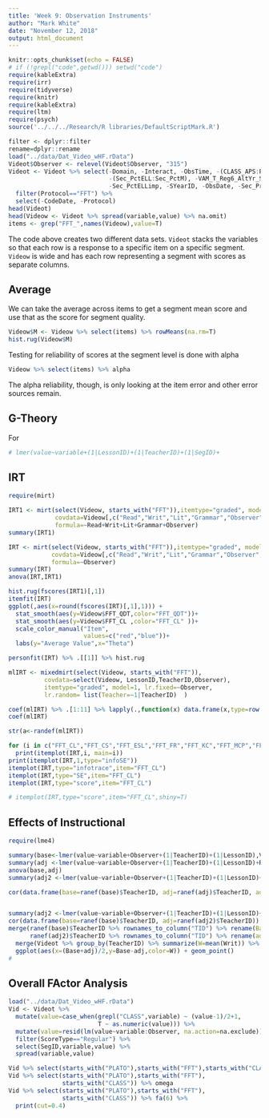 ```yaml
---
title: 'Week 9: Observation Instruments'
author: "Mark White"
date: "November 12, 2018"
output: html_document
---
```


<style>
.forceBreak { -webkit-column-break-after: always; break-after: column; }
</style>

```r
knitr::opts_chunk$set(echo = FALSE)
# if (!grepl("code",getwd())) setwd("code")
require(kableExtra)
require(irr)
require(tidyverse)
require(knitr)
require(kableExtra)
require(ltm)
require(psych)
source('../../../Research/R libraries/DefaultScriptMark.R')

filter <- dplyr::filter
rename=dplyr::rename
load("../data/Dat_Video_wHF.rData")
Videot$Observer <- relevel(Videot$Observer, "315")
Videot <- Videot %>% select(-Domain, -Interact, -ObsTime, -(CLASS_APS:PLATO_TMN), -AveSc, -DomNone, -IntNone, -PCA1, -PCA2, -Sec_PctMimp,
                            -(Sec_PctELL:Sec_PctM), -VAM_T_Reg6_AltYr_SE, -Sec_VAM_SE, -VAM_T_Reg6_SE,-Seg.Red,-Sec_PctGIFTimp,-Sec_PctAimp,
                            -Sec_PctELLimp, -SYearID, -ObsDate, -Sec_PriorAch, -ClassLength,-Sec_Cotaught,-ClassLengthc) %>%
  filter(Protocol=="FFT") %>%
  select(-CodeDate, -Protocol) 
head(Videot)
head(Videow <- Videot %>% spread(variable,value) %>% na.omit)
items <- grep("FFT_",names(Videow),value=T)
```

The code above creates two different data sets.  `Videot` stacks the variables so that each row is a response to a specific item on a specific segment.  `Videow` is wide and has each row representing a segment with scores as separate columns.

## Average

We can take the average across items to get a segment mean score and use that as the score for segment quality.

```r
Videow$M <- Videow %>% select(items) %>% rowMeans(na.rm=T)
hist.rug(Videow$M)
```

Testing for reliability of scores at the segment level is done with alpha

```r
Videow %>% select(items) %>% alpha
```

The alpha reliability, though, is only looking at the item error and other error sources remain.

## G-Theory 

For 

```r
# lmer(value~variable+(1|LessonID)+(1|TeacherID)+(1|SegID)+
```

## IRT



```r
require(mirt)

IRT1 <- mirt(select(Videow, starts_with("FFT")),itemtype="graded", model=1,
             covdata=Videow[,c("Read","Writ","Lit","Grammar","Observer")], 
             formula=~Read+Writ+Lit+Grammar+Observer)
summary(IRT1)

IRT <- mirt(select(Videow, starts_with("FFT")),itemtype="graded", model=1,
            covdata=Videow[,c("Read","Writ","Lit","Grammar","Observer","Observer")], 
            formula=~Observer)
summary(IRT)
anova(IRT,IRT1)

hist.rug(fscores(IRT1)[,1])
itemfit(IRT)
ggplot(,aes(x=round(fscores(IRT)[,1],1))) + 
  stat_smooth(aes(y=Videow$FFT_QDT,color="FFT_QDT"))+
  stat_smooth(aes(y=Videow$FFT_CL ,color="FFT_CL" ))+
  scale_color_manual("Item",
                     values=c("red","blue"))+
  labs(y="Average Value",x="Theta")

personfit(IRT) %>% .[[1]] %>% hist.rug

mlIRT <- mixedmirt(select(Videow, starts_with("FFT")),
          covdata=select(Videow, LessonID,TeacherID,Observer),
          itemtype="graded", model=1, lr.fixed=~Observer,
          lr.random= list(Teacher=~1|TeacherID)  )

coef(mlIRT) %>% .[1:11] %>% lapply(.,function(x) data.frame(x,type=row.names(x))) %>% bind_rows(.id="Item") %>% filter(type=="par")
coef(mlIRT)

str(a<-randef(mlIRT))

for (i in c("FFT_CL","FFT_CS","FFT_ESL","FFT_FR","FFT_KC","FFT_MCP","FFT_MSB","FFT_OPS","FFT_QDT","FFT_RR","FFT_UAI")) 
  print(itemplot(IRT,i, main=i))
print(itemplot(IRT,1,type="infoSE"))
itemplot(IRT,type="infotrace",item="FFT_CL")
itemplot(IRT,type="SE",item="FFT_CL")
itemplot(IRT,type="score",item="FFT_CL")

# itemplot(IRT,type="score",item="FFT_CL",shiny=T)
```


## Effects of Instructional 


```r
require(lme4)

summary(base<-lmer(value~variable+Observer+(1|TeacherID)+(1|LessonID),Videot))
summary(adj <-lmer(value~variable+Observer+(1|TeacherID)+(1|LessonID)+Read+Writ+Lit+Grammar+Rec+Disc+Ind,Videot))
anova(base,adj)
summary(adj2 <-lmer(value~variable+Observer+(1|TeacherID)+(1|LessonID)+DiscrIndex+Read+Writ+Lit+Grammar+Rec+Disc+Ind,Videot))

cor(data.frame(base=ranef(base)$TeacherID, adj=ranef(adj)$TeacherID, adj2=ranef(adj2)$TeacherID))


summary(adj2 <-lmer(value~variable+Observer+(1|TeacherID)+(1|LessonID)+Writ,Videot))
cor(data.frame(base=ranef(base)$TeacherID, adj=ranef(adj2)$TeacherID))
merge(ranef(base)$TeacherID %>% rownames_to_column("TID") %>% rename(Base="(Intercept)"), 
      ranef(adj2)$TeacherID %>% rownames_to_column("TID") %>% rename(adj ="(Intercept)")) %>%
  merge(Videot %>% group_by(TeacherID) %>% summarize(W=mean(Writ)) %>% ungroup %>% rename(TID="TeacherID")) %>%
  ggplot(aes(x=(Base+adj)/2,y=Base-adj,color=W)) + geom_point()
#

```



## Overall FActor Analysis

```r
load("../data/Dat_Video_wHF.rData")
Vid <- Videot %>% 
  mutate(value=case_when(grepl("CLASS",variable) ~ (value-1)/2+1,
                         T ~ as.numeric(value))) %>% 
  mutate(value=resid(lm(value~variable:Observer, na.action=na.exclude))) %>%
  filter(ScoreType=="Regular") %>%
  select(SegID,variable,value) %>%
  spread(variable,value)

Vid %>% select(starts_with("PLATO"),starts_with("FFT"),starts_with("CLASS")) %>% ParallelAnalysis
Vid %>% select(starts_with("PLATO"),starts_with("FFT"),
               starts_with("CLASS")) %>% omega
Vid %>% select(starts_with("PLATO"),starts_with("FFT"),
               starts_with("CLASS")) %>% fa(6) %>% 
  print(cut=0.4)

```
